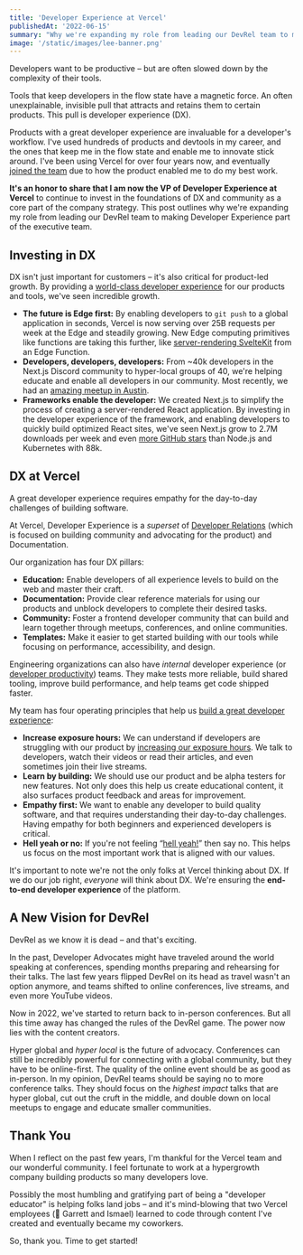 ```yaml
---
title: 'Developer Experience at Vercel'
publishedAt: '2022-06-15'
summary: "Why we're expanding my role from leading our DevRel team to making Developer Experience part of the executive team."
image: '/static/images/lee-banner.png'
---
```


Developers want to be productive – but are often slowed down by the complexity of their tools.

Tools that keep developers in the flow state have a magnetic force. An often unexplainable, invisible pull that attracts and retains them to certain products. This pull is developer experience (DX).

Products with a great developer experience are invaluable for a developer's workflow. I've used hundreds of products and devtools in my career, and the ones that keep me in the flow state and enable me to innovate stick around. I've been using Vercel for over four years now, and eventually [joined the team](/blog/hypergrowth) due to how the product enabled me to do my best work.

**It's an honor to share that I am now the VP of Developer Experience at Vercel** to continue to invest in the foundations of DX and community as a core part of the company strategy. This post outlines why we're expanding my role from leading our DevRel team to making Developer Experience part of the executive team.

## Investing in DX

DX isn't just important for customers – it's also critical for product-led growth. By providing a [world-class developer experience](/blog/developer-experience-examples) for our products and tools, we've seen incredible growth.

- **The future is Edge first:** By enabling developers to `git push` to a global application in seconds, Vercel is now serving over 25B requests per week at the Edge and steadily growing. New Edge computing primitives like functions are taking this further, like [server-rendering SvelteKit](https://sveltekit-on-the-edge.vercel.app/) from an Edge Function.
- **Developers, developers, developers:** From ~40k developers in the Next.js Discord community to hyper-local groups of 40, we're helping educate and enable all developers in our community. Most recently, we had an [amazing meetup in Austin](https://twitter.com/leeerob/status/1531695305766445056).
- **Frameworks enable the developer:** We created Next.js to simplify the process of creating a server-rendered React application. By investing in the developer experience of the framework, and enabling developers to quickly build optimized React sites, we've seen Next.js grow to 2.7M downloads per week and even [more GitHub stars](https://github.com/vercel/next.js) than Node.js and Kubernetes with 88k.

<StaticTweet id="1489309802417246212" />

## DX at Vercel

A great developer experience requires empathy for the day-to-day challenges of building software.

At Vercel, Developer Experience is a _superset_ of [Developer Relations](/blog/devrel-at-vercel) (which is focused on building community and advocating for the product) and Documentation.

<StaticTweet id="1105985400110112768" />

Our organization has four DX pillars:

- **Education:** Enable developers of all experience levels to build on the web and master their craft.
- **Documentation:** Provide clear reference materials for using our products and unblock developers to complete their desired tasks.
- **Community:** Foster a frontend developer community that can build and learn together through meetups, conferences, and online communities.
- **Templates:** Make it easier to get started building with our tools while focusing on performance, accessibility, and design.

<Callout emoji="💡">

Engineering organizations can also have _internal_ developer experience (or [developer productivity](https://www.airbnb.com/careers/departments/engineering/dev_infra)) teams. They make tests more reliable, build shared tooling, improve build performance, and help teams get code shipped faster.

</Callout>

My team has four operating principles that help us [build a great developer experience](/blog/developer-experience-examples):

- **Increase exposure hours:** We can understand if developers are struggling with our product by [increasing our exposure hours](https://articles.uie.com/user_exposure_hours/#:~:text=Exposure%20hours.,the%20designs%20that%20team%20produces). We talk to developers, watch their videos or read their articles, and even sometimes join their live streams.
- **Learn by building:** We should use our product and be alpha testers for new features. Not only does this help us create educational content, it also surfaces product feedback and areas for improvement.
- **Empathy first:** We want to enable any developer to build quality software, and that requires understanding their day-to-day challenges. Having empathy for both beginners and experienced developers is critical.
- **Hell yeah or no:** If you're not feeling “[hell yeah!](https://sive.rs/hyn)” then say no. This helps us focus on the most important work that is aligned with our values.

It's important to note we're not the only folks at Vercel thinking about DX. If we do our job right, _everyone_ will think about DX. We're ensuring the **end-to-end developer experience** of the platform.

## A New Vision for DevRel

DevRel as we know it is dead – and that's exciting.

In the past, Developer Advocates might have traveled around the world speaking at conferences, spending months preparing and rehearsing for their talks. The last few years flipped DevRel on its head as travel wasn't an option anymore, and teams shifted to online conferences, live streams, and even more YouTube videos.

Now in 2022, we've started to return back to in-person conferences. But all this time away has changed the rules of the DevRel game. The power now lies with the content creators.

Hyper global and _hyper local_ is the future of advocacy. Conferences can still be incredibly powerful for connecting with a global community, but they have to be online-first. The quality of the online event should be as good as in-person. In my opinion, DevRel teams should be saying no to more conference talks. They should focus on the _highest impact_ talks that are hyper global, cut out the cruft in the middle, and double down on local meetups to engage and educate smaller communities.

## Thank You

When I reflect on the past few years, I'm thankful for the Vercel team and our wonderful community. I feel fortunate to work at a hypergrowth company building products so many developers love.

Possibly the most humbling and gratifying part of being a "developer educator" is helping folks land jobs – and it's mind-blowing that two Vercel employees (👋 Garrett and Ismael) learned to code through content I've created and eventually became my coworkers.

So, thank you. Time to get started!
